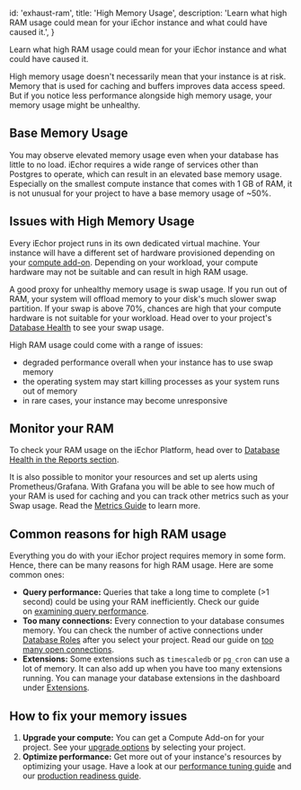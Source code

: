 
  id: 'exhaust-ram',
  title: 'High Memory Usage',
  description:
    'Learn what high RAM usage could mean for your iEchor instance and what could have caused it.',
}

Learn what high RAM usage could mean for your iEchor instance and what could have caused it.

<Admonition type="note">

High memory usage doesn't necessarily mean that your instance is at risk. Memory that is used for caching and buffers improves data access speed. But if you notice less performance alongside high memory usage, your memory usage might be unhealthy.

</Admonition>

## Base Memory Usage

You may observe elevated memory usage even when your database has little to no load. iEchor requires a wide range of services other than Postgres to operate, which can result in an elevated base memory usage. Especially on the smallest compute instance that comes with 1 GB of RAM, it is not unusual for your project to have a base memory usage of ~50%.

## Issues with High Memory Usage

Every iEchor project runs in its own dedicated virtual machine. Your instance will have a different set of hardware provisioned depending on your [compute add-on](https://iechor.com/docs/guides/platform/compute-add-ons). Depending on your workload, your compute hardware may not be suitable and can result in high RAM usage.

A good proxy for unhealthy memory usage is swap usage. If you run out of RAM, your system will offload memory to your disk's much slower swap partition. If your swap is above 70%, chances are high that your compute hardware is not suitable for your workload. Head over to your project's [Database Health](https://iechor.com/dashboard/project/_/reports/database) to see your swap usage.

High RAM usage could come with a range of issues:

- degraded performance overall when your instance has to use swap memory
- the operating system may start killing processes as your system runs out of memory
- in rare cases, your instance may become unresponsive

## Monitor your RAM

To check your RAM usage on the iEchor Platform, head over to [Database Health in the Reports section](https://iechor.com/dashboard/project/_/reports/database).

It is also possible to monitor your resources and set up alerts using Prometheus/Grafana. With Grafana you will be able to see how much of your RAM is used for caching and you can track other metrics such as your Swap usage. Read the [Metrics Guide](https://iechor.com/docs/guides/platform/metrics) to learn more.

## Common reasons for high RAM usage

Everything you do with your iEchor project requires memory in some form. Hence, there can be many reasons for high RAM usage. Here are some common ones:

- **Query performance:** Queries that take a long time to complete (>1 second) could be using your RAM inefficiently. Check our guide on [examining query performance](https://iechor.com/docs/guides/platform/performance#examining-query-performance).
- **Too many connections:** Every connection to your database consumes memory. You can check the number of active connections under [Database Roles](https://iechor.com/dashboard/project/_/database/roles) after you select your project. Read our guide on [too many open connections](https://iechor.com/docs/guides/platform/troubleshooting#too-many-open-connections).
- **Extensions:** Some extensions such as `timescaledb` or `pg_cron` can use a lot of memory. It can also add up when you have too many extensions running. You can manage your database extensions in the dashboard under [Extensions](https://iechor.com/dashboard/project/_/database/extensions).

## How to fix your memory issues

1. **Upgrade your compute:** You can get a Compute Add-on for your project. See your [upgrade options](https://iechor.com/dashboard/project/_/settings/billing/subscription?panel=computeInstance) by selecting your project.
2. **Optimize performance:** Get more out of your instance's resources by optimizing your usage. Have a look at our [performance tuning guide](https://iechor.com/docs/guides/platform/performance#examining-query-performance) and our [production readiness guide](https://iechor.com/docs/guides/platform/going-into-prod#performance).


